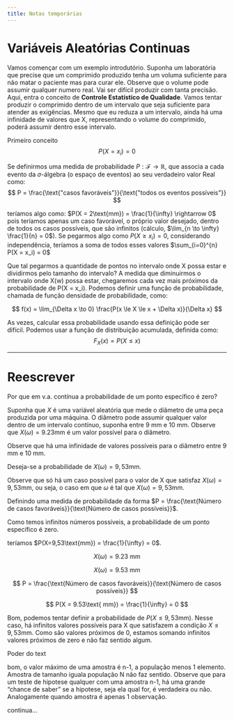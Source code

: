 ```yaml
---
title: Notas temporárias
---
```


# Variáveis Aleatórias Continuas

Vamos començar com um exemplo introdutório. Suponha um laboratória que precise
que um comprimido produzido tenha um voluma suficiente para não matar o paciente
mas para curar ele. Observe que o volume pode assumir qualquer numero real.
Vai ser difícil produzir com tanta precisão. Aqui, entra o conceito de **Controle Estatístico de Qualidade**.
Vamos tentar produzir o comprimido dentro de um intervalo que seja suficiente para
atender as exigências. Mesmo que eu reduza a um intervalo, ainda há uma infinidade
de valores que X, representando o volume do comprimido, poderá assumir dentro esse intervalo.

Primeiro conceito
$$
P(X = x_i) = 0
$$

Se definirmos uma medida de probabilidade $P: \mathcal{F} \rightarrow \mathbb{R}$, que associa a cada evento da $\sigma$-álgebra (o espaço de eventos) ao seu verdadeiro valor Real como:  
$$ 
P = \frac{\text{"casos favoráveis"}}{\text{"todos os eventos possíveis"}}
$$ 

teríamos algo como: $P(X = 2\text{mm}) = \frac{1}{\infty} \rightarrow 0$
pois teríamos apenas um caso favorável, o próprio valor desejado, dentro de todos os casos possíveis, que são infinitos (cálculo, $\lim_{n \to \infty} \frac{1}{n} = 0$).
Se pegarmos algo como $P(X \ge x_i) = 0$, considerando independência, teríamos a soma de todos esses valores $\sum_{i=0}^{n} P(X = x_i) = 0$


Que tal pegarmos a quantidade de pontos no intervalo onde X possa estar e dividirmos pelo tamanho do intervalo?
A medida que diminuirmos o intervalo onde X(w) possa estar, chegaremos cada vez mais próximos
da probabilidade de P(X = x_i). Podemos definir uma função de probabilidade, chamada de função densidade de probabilidade, como:

$$ f(x) = \lim_{\Delta x \to 0} \frac{P(x \le X \le x + \Delta x)}{\Delta x} $$

As vezes, calcular essa probabilidade usando essa definição pode ser difícil. Podemos usar a função de distribuição acumulada, definida como:
$$ F_X(x) = P(X \le x) $$


---

# Reescrever


Por que em v.a. contínua a probabilidade de um ponto específico é zero?

Suponha que $X$ é uma variável aleatória que mede o diâmetro de uma peça produzida por uma máquina. O diâmetro pode assumir qualquer valor dentro de um intervalo contínuo, suponha entre 9 mm e 10 mm. Observe que $X(\omega) = 9.23\text{mm}$ é um valor possível para o diâmetro.

Observe que há uma infinidade de valores possíveis para o diâmetro entre 9 mm e 10 mm.

Deseja-se a probabilidade de $X(\omega)=9,53\text{mm}$.

Observe que só há um caso possível para o valor de X que satisfaz $X(\omega)=9,53\text{mm}$, ou seja, o caso em que $\omega$ é tal que $X(\omega)=9,53\text{mm}$.

Definindo uma medida de probabilidade da forma $P = \frac{\text{Número de casos favoráveis}}{\text{Número de casos possíveis}}$.

Como temos infinitos números possíveis, a probabilidade de um ponto específico é zero.

teríamos $P(X=9,53\text{mm}) = \frac{1}{\infty} = 0$.

$$ X(\omega) = 9.23\text{ mm} $$

$$ X(\omega) = 9.53\text{ mm} $$

$$ P = \frac{\text{Número de casos favoráveis}}{\text{Número de casos possíveis}} $$

$$
P(X = 9.53\text{ mm}) = \frac{1}{\infty} = 0
$$


Bom, podemos tentar definir a probabilidade de $P(X \le 9,53\text{mm})$. Nesse caso, há infinitos valores possíveis para X que satisfazem a condição $X \le 9,53\text{mm}$. Como são valores próximos de 0, estamos somando infinitos valores próximos de zero e não faz sentido algum.



Poder do text

bom, o valor máximo de uma amostra é n-1, a população menos 1 elemento. Amostra de tamanho iguala  população N não faz sentido.
Observe que para um teste de hipotese qualquer com uma amostra n-1, há uma grande "chance de saber" se a hipotese, seja ela qual for, é verdadeira ou não. Analogamente quando amostra é apenas 1 observação. 

continua...